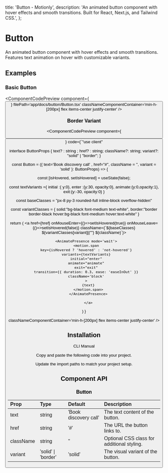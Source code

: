   title: 'Button - Motionly',
  description:
    'An animated button component with hover effects and smooth transitions. Built for React, Next.js, and Tailwind CSS.',
};


# Button

An animated button component with hover effects and smooth transitions. Features text animation on hover with customizable variants.

## Examples

### Basic Button

<ComponentCodePreview
  component={<Button />}
  filePath='app/docs/button/Button.tsx'
  classNameComponentContainer='min-h-[200px] flex items-center justify-center'
/>

### Border Variant

<ComponentCodePreview
  component={<Button variant='border' text='Get Started' />}
  code={`"use client"


interface ButtonProps {
text? : string ;
href? : string;
className?: string;
variant?: "solid" | "border";
}

const Button = ({
text='Book discovery call' ,
href="#",
className = '',
variant = 'solid'
}: ButtonProps) => {

const [isHovered, setIsHovered] = useState(false);

const textVariants ={
initial :{ y:0},
enter :{y:30, opacity:0},
animate:{y:0,opacity:1},
exit:{y:-30, opacity:0}
}

const baseClasses = "px-8 py-3 rounded-full inline-block overflow-hidden"

const variantClasses = {
solid:"bg-black font-medium text-white",
border:"border border-black hover:bg-black font-medium hover:text-white"
}

return (
<a href={href}
onMouseEnter={()=>setIsHovered(true)}
onMouseLeave={()=>setIsHovered(false)}
className={\`\${baseClasses} \${variantClasses[variant]||""} \${className}\`}>

      <AnimatePresence mode='wait'>
      <motion.span
      key={isHovered ? 'hovered' : 'not-hovered'}
      variants={textVariants}
      initial="enter"
      animate="animate"
      exit="exit"
      transition={{ duration: 0.3, ease: 'easeInOut' }}
      className='block'
      >
        {text}
        </motion.span>
        </AnimatePresence>

        </a>

)
}

  classNameComponentContainer='min-h-[200px] flex items-center justify-center'
/>

## Installation

<Tabs defaultValue="cli">

<TabsList>
  <TabsTrigger value='cli'>CLI</TabsTrigger>
  <TabsTrigger value='manual'>Manual</TabsTrigger>
</TabsList>

<TabsContent value="cli">

<InstallationCli value='button' />

</TabsContent>

<TabsContent value="manual">

<Steps>

<Step>Copy and paste the following code into your project.</Step>

<CodeBlock filePath='app/docs/button/Button.tsx' />

<Step>Update the import paths to match your project setup.</Step>

</Steps>

</TabsContent>

</Tabs>

## Component API

### Button

| Prop      | Type                | Default               | Description                                |
| :-------- | :------------------ | :-------------------- | :----------------------------------------- |
| text      | string              | 'Book discovery call' | The text content of the button.            |
| href      | string              | '#'                   | The URL the button links to.               |
| className | string              | ''                    | Optional CSS class for additional styling. |
| variant   | 'solid' \| 'border' | 'solid'               | The visual variant of the button.          |
